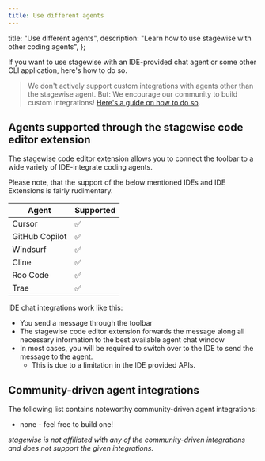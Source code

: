 ```yaml
---
title: Use different agents
---
```


  title: "Use different agents",
  description: "Learn how to use stagewise with other coding agents",
};

If you want to use stagewise with an IDE-provided chat agent or some other CLI application, here's how to do so.

> We don't actively support custom integrations with agents other than the stagewise agent. But: We encourage our community to build custom integrations! [Here's a guide on how to do so](/docs/developer-guides/build-custom-agent-integrations).

## Agents supported through the stagewise code editor extension

The stagewise code editor extension allows you to connect the toolbar to a wide variety of IDE-integrate coding agents.

Please note, that the support of the below mentioned IDEs and IDE Extensions is fairly rudimentary.

| Agent           | Supported      |
| --------------- | -------------- |
| Cursor          | ✅             |
| GitHub Copilot  | ✅             |
| Windsurf        | ✅             |
| Cline           | ✅             |
| Roo Code        | ✅             |
| Trae            | ✅             |

IDE chat integrations work like this:

  - You send a message through the toolbar
  - The stagewise code editor extension forwards the message along all necessary information to the best available agent chat window
  - In most cases, you will be required to switch over to the IDE to send the message to the agent.
    - This is due to a limitation in the IDE provided APIs.

## Community-driven agent integrations

The following list contains noteworthy community-driven agent integrations:

  - none - feel free to build one!

*stagewise is not affiliated with any of the community-driven integrations and does not support the given integrations.*